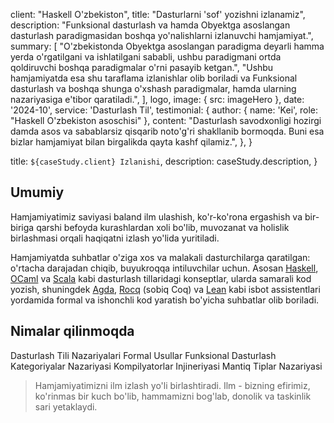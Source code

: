 
  client: "Haskell O'zbekiston",
  title: "Dasturlarni 'sof' yozishni izlanamiz",
  description:
    "Funksional dasturlash va hamda Obyektga asoslangan dasturlash paradigmasidan boshqa yo'nalishlarni izlanuvchi hamjamiyat.",
  summary: [
    "O'zbekistonda Obyektga asoslangan paradigma deyarli hamma yerda o'rgatilgani va ishlatilgani sababli, ushbu paradigmani ortda qoldiruvchi boshqa paradigmalar o'rni pasayib ketgan.",
    "Ushbu hamjamiyatda esa shu taraflama izlanishlar olib boriladi va Funksional dasturlash va boshqa shunga o'xshash paradigmalar, hamda ularning nazariyasiga e'tibor qaratiladi.",
  ],
  logo,
  image: { src: imageHero },
  date: '2024-10',
  service: 'Dasturlash Til',
  testimonial: {
    author: { name: 'Kei', role: "Haskell O'zbekiston asoschisi" },
    content:
      "Dasturlash savodxonligi hozirgi damda asos va sabablarsiz qisqarib noto'g'ri shakllanib bormoqda. Buni esa bizlar  hamjamiyat bilan birgalikda qayta kashf qilamiz.",
  },
}

  title: `${caseStudy.client} Izlanishi`,
  description: caseStudy.description,
}

## Umumiy

Hamjamiyatimiz saviyasi baland ilm ulashish, ko'r-ko'rona ergashish va bir-biriga qarshi befoyda kurashlardan xoli bo'lib, muvozanat va holislik birlashmasi orqali haqiqatni izlash yo'lida yuritiladi.

Hamjamiyatda suhbatlar o'ziga xos va malakali dasturchilarga qaratilgan: o'rtacha darajadan chiqib, buyukroqqa intiluvchilar uchun. Asosan [Haskell], [OCaml] va [Scala] kabi dasturlash tillaridagi konseptlar, ularda samarali kod yozish, shuningdek [Agda], [Rocq] (sobiq Coq) va [Lean] kabi isbot assistentlari yordamida formal va ishonchli kod yaratish bo'yicha suhbatlar olib boriladi.

## Nimalar qilinmoqda

<TagList>
  <TagListItem>Dasturlash Tili Nazariyalari</TagListItem>
  <TagListItem>Formal Usullar</TagListItem>
  <TagListItem>Funksional Dasturlash</TagListItem>
  <TagListItem>Kategoriyalar Nazariyasi</TagListItem>
  <TagListItem>Kompilyatorlar Injineriyasi</TagListItem>
  <TagListItem>Mantiq</TagListItem>
  <TagListItem>Tiplar Nazariyasi</TagListItem>
</TagList>

<Blockquote
  author={{ name: 'Kei Lissimus', role: "Haskell O'zbekiston asoschisi" }}
  image={{ src: imageKeiLissimus }}
>
  Hamjamiyatimizni ilm izlash yo'li birlashtiradi. Ilm - bizning efirimiz, ko'rinmas bir kuch bo'lib, hammamizni bog'lab, donolik va taskinlik sari yetaklaydi.
</Blockquote>

<StatList>
  <StatListItem value="90" label="A'zolar soni" />
  <StatListItem value="3+" label="Moderatorlar" />
  <StatListItem value="12+" label="Texnik ichki yo'nalishlar" />
  <StatListItem value="7+" label="Loyihalar" />
</StatList>

[Haskell]: https://www.haskell.org/
[OCaml]: https://ocaml.org/
[Scala]: https://scala-lang.org/
[Agda]: https://wiki.portal.chalmers.se/agda/pmwiki.php
[Rocq]: https://rocq-prover.org/
[Lean]: https://lean-lang.org/
